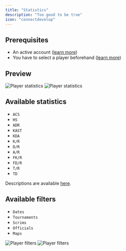 ```yaml
---
title: "Statistics"
description: "Too good to be true"
icon: "connectdevelop"
---
```


## Prerequisites

- An active account ([learn more](/get-started/setup))
- You have to select a player beforehand ([learn more](/core/player/root))

## Preview

<Frame>
    <img
        className="block dark:hidden"
        src="./images/statistics/component.png"
        alt="Player statistics"
    />
    <img
        className="hidden dark:block"
        src="./images/statistics/component.png"
        alt="Player statistics"
    />
</Frame>

## Available statistics

- `ACS`
- `HS`
- `ADR`
- `KAST`
- `KDA`
- `K/R`
- `D/R`
- `A/R`
- `FK/R`
- `FD/R`
- `T/R`
- `TD`

Descriptions are available [here](/core/statistics-meaning).

## Available filters

- `Dates`
- `Tournaments`
- `Scrims`
- `Officials`
- `Maps`

<Frame>
    <img
        className="block dark:hidden"
        src="./images/statistics/filters.png"
        alt="Player filters"
    />
    <img
        className="hidden dark:block"
        src="./images/statistics/filters.png"
        alt="Player filters"
    />
</Frame>
